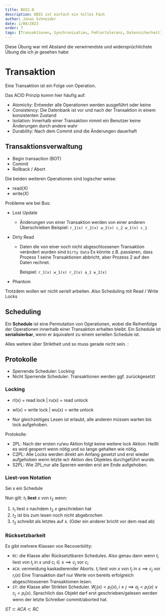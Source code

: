 ```yaml
---
title: BUS2.0
description: DBIS ist einfach ein tolles Fach
author: Jonas Schneider
date: 1/08/2023
order: 7
tags: [Transaktionen, Synchronisation, Fehlertoleranz, Datensicherheit]
---
```


Diese Übung war mit Abstand die verwirrendste und widersprüchlichste Übung die ich je gesehen habe

# Transaktion

Eine Transaktion ist ein Folge von Operation.

Das ACID Prinzip komm hier häufig auf:

- Atomicity: Entweder alle Operationen werden ausgeführt oder keine
- Consistency: Die Datenbank ist vor und nach der Transaktion in einem konsistenten Zustand
- Isolation: Innerhalb einer Transaktion nimmt ein Benutzer keine Änderungen durch andere wahr
- Durability: Nach dem Commit sind die Änderungen dauerhaft

## Transaktionsverwaltung

- Begin transaction (BOT)
- Commit
- Rollback / Abort

Die beiden weiteren Operationen sind logischer weise:

- read(X)
- write(X)

Probleme wie bei Bus:

- Lost Update
  - Änderungen von einer Transaktion werden von einer anderen Überschrieben
    Beispiel: `r_1(x) r_2(x) w_2(x) c_2 w_1(x) c_1`
- Dirty Read

  - Daten die von einer noch nicht abgeschlossenen Transaktion verändert wurden sind `Dirty Data`
    Es könnte z.B. passieren, dass Prozess 1 seine Transaktionen abbricht, aber Prozess 2 auf den Daten rechnet.

    Beispiel: `r_1(x) w_1(x) r_2(x) a_1 w_2(x)`

- Phantom

Trotzdem wollen wir nicht seriell arbeiten. Also Scheduling mit Read / Write Locks

## Scheduling

Ein **Schedule** ist eine Permutation von Operationen, wobei die Reihenfolge der Operationen innerhalb einer Transaktion erhalten bleibt.
Ein Schedule ist **serialisierbar**, wenn er äquivalent zu einem seriellen Schedule ist.

Alles weitere über Striktheit und so muss gerade nicht sein.
:

## Protokolle

- Sperrende Scheduler: Locking
- Nicht Sperrende Scheduler: Transaktionen werden ggf. zurückgesetzt

### Locking

- rl(x) = read lock | ru(x) = read unlock
- wl(x) = write lock | wu(x) = write unlock

- Nur gleichzeitiges Lesen ist erlaubt, alle anderen müssen warten bis lock aufgehoben.

Protokolle:

- 2PL: Nach der ersten ru/wu Aktion folgt keine weitere lock Aktion: Heißt es wird gesperrt wenn nötig und so lange gehalten wie nötig.
- C2PL: Alle Locks werden direkt am Anfang gesetzt und erst wieder aufgehoben wenn letzte w/r Aktion des Objektes durchgeführt wurde.
- S2PL: Wie 2PL,nur alle Sperren werden erst am Ende aufgehoben.

### Liest-von Notation

Sei $s$ ein Schedule

Nun gilt: $t_1$ **liest** $x$ von $t_2$ wenn:

1. $t_1$ liest $x$ nachdem $t_2$ $x$ geschrieben hat
2. $t_2$ ist bis zum lesen noch nicht abgebrochen
3. $t_2$ schreibt als letztes auf $x$. (Oder ein anderer bricht vor dem read ab)

### Rücksetzbarkeit

Es gibt mehrere Klassen von Recoverbiilty:

- `RC`: die Klasse aller Rücksetztbaren Schedules. Also genau dann wenn $t_i$ liest von $t_j$ in $s$ und $c_i \in s \implies c_j$ vor $c_i$
- `ACA`: vermeidung kaskadierender Aborts. $t_i$ liest von $x$ von $t_j$ in $s \implies c_j$ vor $r_i(x)$
  Eine Transaktion darf nur Werte von bereits erfolgreich abgeschlossenen Transaktionen lesen.
- `ST`: die Klasse aller Strikten Scheduler. $W_j(x) < p_i(x), i \neq j \implies a_j < p_i(x) \lor c_j < p_i(x)$.
  Sprachlich das Objekt darf erst geschrieben/gelesen werden wenn der letzte Schreiber commit/aborted hat.

$ST \subset ACA \subset RC$
